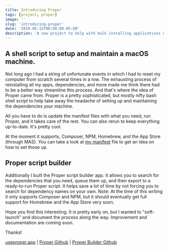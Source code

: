 ```yaml
---
title: Introducing Proper
tags: [project, proper]
image: ''
slug: 'introducing-proper'
date: '2019-05-15T00:00:00-05:00'
description: 'A new project to help with bulk installing applications on Mac OS'
---
```


## A shell script to setup and maintain a macOS machine.

Not long ago I had a string of unfortunate events in which I had to reset my computer from scratch several times in a row. The exhausting process of reinstalling all my apps, dependencies, and more made me think there had to be a better way streamline this process. And that's where the idea of Proper came from. Proper is a pretty sophisticated, but mostly nifty bash shell script to help take away the headache of setting up and maintaining the dependencies your machine.

All you have to do is update the manifest files with what you need, run Proper, and it takes care of the rest. You can also rerun to keep everything up-to-date. It's pretty cool.

At the moment it supports, Composer, NPM, Homebrew, and the App Store (through MAS). You can take a look at [my manifest](https://github.com/natedunn/proper/tree/master/manifest) file to get an idea on how to set those up.

## Proper script builder

Additionally I built the Proper script builder app. It allows you to search for the dependencies that you need, queue them up, and then export to a ready-to-run Proper script. It helps save a lot of time by not forcing you to search for dependency names on your own. Note: At the time of this writing it only supports Composer and NPM, but it should eventually get full support for Homebrew and the App Store very soon.

Hope you find this interesting. It is pretty early on, but I wanted to "soft-launch" and document the process along the way. Improvement and documentation are coming soon.

Thanks!

[useproper.app](https://www.useproper.app) | [Proper Github](https://github.com/useproper/proper/) | [Proper Builder Github](https://github.com/useproper/proper-app/)
